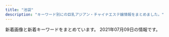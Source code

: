 ```yaml
---
title: "池袋"
description: "キーワード別にの巨乳アジアン・チャイナエステ嬢情報をまとめました。"
---
```


新着画像と新着キーワードをまとめています。
2021年07月09日の情報です。

<DmmAffiliateIns />
<KeywordTable
  shops={
    [
    {
        "url": "http://mangetsudou.tyo.cm/",
        "keywords": {},
        "station": "JR\u6c60\u888b\u99c5\u897f\u53e3",
        "img_links": [],
        "name": "\u6e80\u6708\u5802"
    },
    {
        "keywords": {
            "\u30bb\u30af\u30b7\u30fc": 1
        },
        "img_links": [
            "http://tsukinokoi.com/img/staff/155611310658540500.jpg",
            "http://tsukinokoi.com/img/staff/148586605222864500.jpg",
            "http://tsukinokoi.com/images/pickupGirl2014.png",
            "http://tsukinokoi.com/img/staff/153079932824200700.jpg",
            "http://tsukinokoi.com/img/staff/148586605226742500.jpg",
            "http://tsukinokoi.com/img/staff/154673852166026500.jpg",
            "http://tsukinokoi.com/img/staff/151584629124140300.jpg",
            "http://tsukinokoi.com/img/staff/152008703796356600.jpg",
            "http://tsukinokoi.com/img/staff/160622584020640000.jpg",
            "http://tsukinokoi.com/img/staff/155818741107218300.jpg",
            "http://tsukinokoi.com/img/staff/142919725579809100.png",
            "http://tsukinokoi.com/img/staff/148256052554824000.jpg",
            "http://tsukinokoi.com/images/news3.png",
            "http://tsukinokoi.com/images/QRcode.png",
            "http://tsukinokoi.com/images/bar_gallery.png",
            "http://tsukinokoi.com/images/news1.png",
            "http://tsukinokoi.com/images/bar_top.png",
            "http://tsukinokoi.com/img/staff/148073918839938900.jpg",
            "http://tsukinokoi.com/img/staff/155204782386136400.jpg",
            "http://tsukinokoi.com/img/staff/144652745411466600.jpg",
            "http://tsukinokoi.com/images/bar_staff.png"
        ],
        "station": "JR\u6c60\u888b\u99c5\u897f\u53e3",
        "url": "http://tsukinokoi.com/",
        "name": "\u6708\u306e\u604b"
    },
    {
        "url": "http://www.i-rlx.info/",
        "name": "\u30b7\u30e3\u30fc\u30ed\u30c3\u30c8\u59eb",
        "station": "JR\u6c60\u888b\u99c5\u897f\u53e3(\u5317)",
        "keywords": {
            "95": 1,
            "85": 10,
            "89": 3,
            "82": 2,
            "93": 1,
            "C": 20,
            "88": 1,
            "86": 2,
            "87": 1,
            "D": 4,
            "G": 1,
            "E": 1
        },
        "img_links": [
            "http://www.i-rlx.info/images/index_04.jpg",
            "http://www.i-rlx.info/images/info_16.jpg",
            "http://www.i-rlx.info/images/upload/b0bbe23232bed8aa.jpg",
            "http://www.i-rlx.info/images/rec.jpg",
            "http://www.i-rlx.info/images/index_29.jpg",
            "http://www.i-rlx.info/girl/08.jpg",
            "http://www.i-rlx.info/images/upload/ac8e7ec3ac179feb.jpg",
            "http://www.i-rlx.info/images/info.jpg",
            "http://www.i-rlx.info/images/upload/thumb/7d800b2f3fde617b.jpg",
            "http://www.i-rlx.info/images/index_18.jpg",
            "http://www.i-rlx.info/images/upload/bb8a47bc98c64e87.jpg",
            "http://www.i-rlx.info/images/index_09.jpg",
            "http://www.i-rlx.info/girl/01.jpg",
            "http://www.i-rlx.info/images/index_07.jpg",
            "http://www.i-rlx.info/images/index_11.jpg",
            "http://www.i-rlx.info/images/index_37.jpg",
            "http://www.i-rlx.info/images/index_20.jpg",
            "http://www.i-rlx.info/images/index_39.jpg",
            "http://www.i-rlx.info/i/room/r03.jpg",
            "http://www.i-rlx.info/images/index_08.jpg",
            "http://www.i-rlx.info/images/index_27.jpg",
            "http://www.i-rlx.info/images/upload/9e42414005a99f48.jpg",
            "http://www.i-rlx.info/images/upload/thumb/bb2bfea87a6127cc.jpg",
            "http://www.i-rlx.info/images/upload/8b3827a7b665921d.jpg",
            "http://www.i-rlx.info/i/room/r04.jpg",
            "http://www.i-rlx.info/images/index_06.jpg",
            "http://www.i-rlx.info/images/upload/thumb/95e8548329763630.jpg",
            "http://www.i-rlx.info/i/girl/03.jpg",
            "http://www.i-rlx.info/images/upload/bb2bfea87a6127cc.jpg",
            "http://www.i-rlx.info/images/index_19.jpg",
            "http://www.i-rlx.info/images/upload/eeb5d9caa554018e.jpg",
            "http://www.i-rlx.info/girl/017.jpg",
            "http://www.i-rlx.info/images/upload/888936484d714117.jpg",
            "http://www.i-rlx.info/images/index_33.jpg",
            "http://www.i-rlx.info/images/upload/2e67f8f88df2761d.jpg",
            "http://www.i-rlx.info/images/index_30.jpg",
            "http://www.i-rlx.info/images/upload/19b76df66faf0b12.jpg",
            "http://www.i-rlx.info/images/sub_21.jpg",
            "http://www.i-rlx.info/images/index_13.jpg",
            "http://www.i-rlx.info/images/index_35_01.jpg",
            "http://www.i-rlx.info/images/upload/thumb/c3c01fea3cdcaa08.jpg",
            "http://www.i-rlx.info/images/upload/d9467bde93e01a59.jpg",
            "http://www.i-rlx.info/images/index_21.jpg",
            "http://www.i-rlx.info/images/upload/thumb/de66c0c17276977c.jpg",
            "http://www.i-rlx.info/images/upload/7d800b2f3fde617b.jpg",
            "http://www.i-rlx.info/images/sub_18.jpg",
            "http://www.i-rlx.info/i/girl/05.jpg",
            "http://www.i-rlx.info/images/upload/thumb/ac8e7ec3ac179feb.jpg",
            "http://www.i-rlx.info/images/index_28.jpg",
            "http://www.i-rlx.info/images/index_15.jpg",
            "http://www.i-rlx.info/images/upload/3a57edcf235cfd8e.jpg",
            "http://www.i-rlx.info/images/index_34.jpg",
            "http://www.i-rlx.info/images/index_31.jpg",
            "http://www.i-rlx.info/i/girl/04.jpg",
            "http://www.i-rlx.info/images/index_01.jpg",
            "http://www.i-rlx.info/images/rec_16.jpg",
            "http://www.i-rlx.info/images/upload/bc0752fe4e53b8c6.jpg",
            "http://www.i-rlx.info/images/upload/thumb/3a57edcf235cfd8e.jpg",
            "http://www.i-rlx.info/girl/02.jpg",
            "http://www.i-rlx.info/images/upload/thumb/dc8f1b616e622b2a.jpg",
            "http://www.i-rlx.info/images/index_22.jpg",
            "http://www.i-rlx.info/girl/018.jpg",
            "http://www.i-rlx.info/images/upload/22c78aefa047b678.jpg",
            "http://www.i-rlx.info/i/girl/01.jpg",
            "http://www.i-rlx.info/girl/04.jpg",
            "http://www.i-rlx.info/images/index_14.jpg",
            "http://www.i-rlx.info/images/upload/thumb/b0bbe23232bed8aa.jpg",
            "http://www.i-rlx.info/images/upload/thumb/19b76df66faf0b12.jpg",
            "http://www.i-rlx.info/images/upload/thumb/5f15caf7f272770f.jpg",
            "http://www.i-rlx.info/images/upload/thumb/bb8a47bc98c64e87.jpg",
            "http://www.i-rlx.info/i/girl/02.jpg",
            "http://www.i-rlx.info/images/staff_16.jpg",
            "http://www.i-rlx.info/images/index_36.jpg",
            "http://www.i-rlx.info/images/upload/95e8548329763630.jpg",
            "http://www.i-rlx.info/images/upload/thumb/22c78aefa047b678.jpg",
            "http://www.i-rlx.info/images/upload/thumb/d9467bde93e01a59.jpg",
            "http://www.i-rlx.info/images/03.jpg",
            "http://www.i-rlx.info/images/upload/5f15caf7f272770f.jpg",
            "http://www.i-rlx.info/images/index_02.jpg",
            "http://www.i-rlx.info/girl/06.jpg",
            "http://www.i-rlx.info/images/upload/thumb/4d0e657eefdddf42.jpg",
            "http://www.i-rlx.info/images/index_17.jpg",
            "http://www.i-rlx.info/images/upload/c3c01fea3cdcaa08.jpg",
            "http://www.i-rlx.info/images/upload/thumb/2e67f8f88df2761d.jpg",
            "http://www.i-rlx.info/images/index_24.jpg",
            "http://www.i-rlx.info/i/room/r01.jpg",
            "http://www.i-rlx.info/images/upload/dc8f1b616e622b2a.jpg",
            "http://www.i-rlx.info/images/index_12.jpg",
            "http://www.i-rlx.info/images/index_26.jpg",
            "http://www.i-rlx.info/images/upload/de66c0c17276977c.jpg",
            "http://www.i-rlx.info/images/upload/thumb/9e42414005a99f48.jpg",
            "http://www.i-rlx.info/images/upload/thumb/8b3827a7b665921d.jpg",
            "http://www.i-rlx.info/images/upload/4d0e657eefdddf42.jpg",
            "http://www.i-rlx.info/girl/05.jpg",
            "http://www.i-rlx.info/images/upload/thumb/bc0752fe4e53b8c6.jpg",
            "http://www.i-rlx.info/i/room/r02.jpg",
            "http://www.i-rlx.info/images/index_23.jpg",
            "http://www.i-rlx.info/images/index_10.jpg",
            "http://www.i-rlx.info/images/index_03.jpg",
            "http://www.i-rlx.info/images/upload/thumb/888936484d714117.jpg",
            "http://www.i-rlx.info/images/upload/thumb/eeb5d9caa554018e.jpg"
        ]
    },
    {
        "img_links": [
            "http://es-manzokudou.com/uploads/e0558d7d118d3983ed620237423a6a17.jpg",
            "http://es-manzokudou.com/images/index_29.jpg",
            "http://es-manzokudou.com/images/index_27.jpg",
            "http://es-manzokudou.com/images/index_03.jpg",
            "http://es-manzokudou.com/images/index_04.jpg",
            "http://es-manzokudou.com/uploads/4a9bc6863322924a09070162269c7415.jpg",
            "http://es-manzokudou.com/uploads/7284e4ffc051cbb8c074a8c30390ce68.jpg",
            "http://es-manzokudou.com/images/index_16.jpg",
            "http://es-manzokudou.com/uploads/62c2e989f1be95fc8e01be85b464d514.jpg",
            "http://es-manzokudou.com/uploads/0d826c16062de1388c242e2f77eb7cd6.jpg",
            "http://es-manzokudou.com/uploads/ce9c20b274548d8d7fc88ffba3feb6b8.jpg",
            "http://es-manzokudou.com/uploads/275d5f397baa63db8424c86d5d6237cf.jpg",
            "http://es-manzokudou.com/uploads/c92c85411d427aeda4e82379f413bfc5.jpg",
            "http://es-manzokudou.com/images/index_21.jpg",
            "http://es-manzokudou.com/images/service_09.jpg",
            "http://es-manzokudou.com/images/index_09.jpg",
            "http://es-manzokudou.com/uploads/dedff2c11ab7aaa841a9cf2747a8406c.jpg",
            "http://es-manzokudou.com/uploads/8a1fb58d0b110680c2356994ca8efb25.jpg",
            "http://es-manzokudou.com/uploads/c7f77c3ead6ef13dab668a39ed78609c.jpg",
            "http://es-manzokudou.com/images/index_30.jpg",
            "http://es-manzokudou.com/images/info_05.png",
            "http://es-manzokudou.com/images/interior_10.jpg",
            "http://es-manzokudou.com/uploads/6d01aeb80d9d599f91829439c8d1cce9.jpg",
            "http://es-manzokudou.com/uploads/88aa8f906b0332cb40ad4429c8e7b758.jpg",
            "http://es-manzokudou.com/uploads/4638ddb6f986a671b148647ba616100a.jpg",
            "http://es-manzokudou.com/uploads/0796672f7c59948334658998a3c55cdb.jpg",
            "http://es-manzokudou.com/uploads/356177edff3d3b7efc4a77022debc8aa.jpg",
            "http://es-manzokudou.com/uploads/8ec0af3b4889c07ab76ccbed51b2b813.jpg",
            "http://es-manzokudou.com/images/index_01.jpg",
            "http://es-manzokudou.com/uploads/1e5aff376576a255098bc7597386a028.jpg",
            "http://es-manzokudou.com/uploads/d71f74498ca17396d022ba9a4df966f3.jpg",
            "http://es-manzokudou.com/images/index_11.jpg",
            "http://es-manzokudou.com/uploads/200f500725d3f15233d981ad9b5e6b9a.jpg",
            "http://es-manzokudou.com/uploads/7b043aa15c9a9920550a2b92ec6be546.jpg",
            "http://es-manzokudou.com/images/index_24.jpg",
            "http://es-manzokudou.com/images/service_10.jpg",
            "http://es-manzokudou.com/uploads/209ba11412c2c128b5dfbdb8cfef6faa.jpg",
            "http://es-manzokudou.com/uploads/848e0db3804d1d3c823537204d67f5aa.jpg",
            "http://es-manzokudou.com/uploads/801bf12e5eb5d7775a0d06c4314059a8.jpg",
            "http://es-manzokudou.com/images/info_04.png",
            "http://es-manzokudou.com/images/index_31.jpg",
            "http://es-manzokudou.com/images/info_02.png",
            "http://es-manzokudou.com/uploads/40fc21d31595f51aaf89793b1f68617b.jpg",
            "http://es-manzokudou.com/uploads/59a8a61377564fb64b48427e84e4243f.jpg",
            "http://es-manzokudou.com/images/index_13.jpg",
            "http://es-manzokudou.com/uploads/0b1795e88117182a477ab05f88143541.jpg",
            "http://www.cmfm2.jp/images/over_thumb_l.png",
            "http://es-manzokudou.com/uploads/9f77b9b12f9cf11fcb013974ba368064.jpg",
            "http://es-manzokudou.com/uploads/6eeb47bf176bb33d310cc4b85e6877cd.jpg",
            "http://es-manzokudou.com/images/index_22.jpg",
            "http://es-manzokudou.com/uploads/13ab049cc45dea80b43d33b6b7108f00.jpg",
            "http://es-manzokudou.com/images/index_19.jpg",
            "http://es-manzokudou.com/images/index_08.jpg",
            "http://es-manzokudou.com/images/girls_11.jpg",
            "http://es-manzokudou.com/images/index_15.jpg",
            "http://es-manzokudou.com/uploads/36735dc9d436a790f344c57635a3a44f.jpg",
            "http://es-manzokudou.com/uploads/b7f36d45469210b381ecb79a0e05a347.jpg",
            "http://es-manzokudou.com/uploads/f66d763bd48ac5f51969e4311ac7af5c.jpg",
            "http://es-manzokudou.com/images/index_23.jpg",
            "http://es-manzokudou.com/images/index_17.jpg",
            "http://es-manzokudou.com/images/index_14.jpg",
            "http://es-manzokudou.com/images/interior_09.jpg",
            "http://es-manzokudou.com/uploads/d0fdd8f6b16eaf7d5013c7d285fed2e3.jpg",
            "http://es-manzokudou.com/uploads/b3126b220ec550d17cf3d4ceaa0d5f91.jpg",
            "http://es-manzokudou.com/images/index_28.jpg",
            "http://es-manzokudou.com/uploads/d89fe15ae91cbe6757df76651ba2bafb.jpg",
            "http://es-manzokudou.com/uploads/efbc511fca65f9baeae51ee52426cc0e.jpg",
            "http://es-manzokudou.com/images/index_06.jpg",
            "http://es-manzokudou.com/images/link_09.jpg",
            "http://es-manzokudou.com/images/girls_09.jpg",
            "http://es-manzokudou.com/uploads/33e3f16ac4ad0cce4991bcbf73f4ed57.jpg",
            "http://es-manzokudou.com/uploads/e29aa67ee54566513e4e34114bfdc7b9.jpg",
            "http://es-manzokudou.com/images/index_05.jpg",
            "http://es-manzokudou.com/images/index_07.jpg",
            "http://es-manzokudou.com/images/info_07.png",
            "http://es-manzokudou.com/images/info_09.png",
            "http://es-manzokudou.com/images/info_01.png",
            "http://es-manzokudou.com/uploads/de54f16df04e0df8ae07ab990b8c9fd2.jpg",
            "http://es-manzokudou.com/uploads/da9811a4171f2ec42d7c9a8567e79d8c.jpg",
            "http://es-manzokudou.com/images/index_02.jpg"
        ],
        "keywords": {
            "D": 7,
            "84": 1,
            "87": 8,
            "86": 7,
            "88": 2,
            "C": 10
        },
        "station": "JR\u6c60\u888b\u99c5\u6771\u53e3",
        "url": "http://es-manzokudou.com/",
        "name": "\u6e80\u8db3\u5802"
    },
    {
        "url": "http://primore.jpest.net/",
        "img_links": [
            "http://primore.jpest.net/uploads//sites/9/2020/06/top1-3.png",
            "http://primore.jpest.net/uploads//sites/9/2020/06/r3.jpg",
            "http://primore.jpest.net/uploads//sites/9/2020/06/r2.jpg",
            "http://primore.jpest.net/uploads//sites/9/2020/06/aroma1.jpg",
            "http://primore.jpest.net/uploads//sites/9/2021/04/3.jpg",
            "http://primore.jpest.net/uploads//sites/9/2021/04/1.jpg",
            "http://primore.jpest.net/uploads//sites/9/2020/06/r1.jpg",
            "http://primore.jpest.net/uploads//sites/9/2020/06/01.jpg",
            "http://primore.jpest.net/uploads//sites/9/2020/06/s3.jpg",
            "http://primore.jpest.net/uploads//sites/9/2020/06/s2.jpg",
            "http://primore.jpest.net/uploads//sites/9/2020/06/r4.jpg",
            "http://primore.jpest.net/uploads//sites/9/2020/06/r5.jpg",
            "http://primore.jpest.net/uploads//sites/9/2021/04/2.jpg",
            "http://primore.jpest.net/uploads//sites/9/2020/06/s1.jpg",
            "http://primore.jpest.net/uploads//sites/9/2020/06/s4.jpg",
            "http://primore.jpest.net/uploads//sites/9/2020/06/top-2.png",
            "http://primore.jpest.net/uploads//sites/9/2020/06/02.jpg",
            "http://primore.jpest.net/uploads//sites/9/2020/06/aroma2.jpg",
            "http://primore.jpest.net/uploads//sites/9/2020/06/4.jpg"
        ],
        "keywords": {},
        "name": "Primore \uff5e\u30d7\u30ea\u30e2\u30a2\uff5e",
        "station": "JR\u6c60\u888b\u99c5\u6771\u53e3"
    },
    {
        "keywords": {
            "84": 4,
            "C": 25,
            "88": 3,
            "86": 2,
            "D": 2,
            "F": 1,
            "E": 1,
            "87": 2,
            "83": 4,
            "85": 2
        },
        "img_links": [
            "http://awakoku.net/girls/nagisa2.jpg",
            "http://awakoku.net/girls/yumi.jpg",
            "http://awakoku.net/girls/saki1.jpg",
            "http://awakoku.net/girls/yuri2.jpg",
            "http://awakoku.net/girls/hana1.jpg",
            "http://awakoku.net/image/pickup.jpg",
            "http://awakoku.net/girls/ami1.jpg",
            "http://awakoku.net/girls/nagisa1.jpg",
            "http://awakoku.net/girls/miyuki1.jpg",
            "http://awakoku.net/image/ranking.jpg",
            "http://awakoku.net/topics/img/9-1.jpg",
            "http://awakoku.net/image/header.jpg",
            "http://awakoku.net/girls/runa1.jpg",
            "http://awakoku.net/girls/mina2.jpg",
            "http://awakoku.net/girls/yuna1.jpg",
            "http://awakoku.net/girls/kana2.jpg",
            "http://awakoku.net/girls/yuri1.jpg",
            "http://awakoku.net/girls/nana22.jpg",
            "http://awakoku.net/girls/miyuki2.jpg",
            "http://awakoku.net/girls/misaki2.jpg",
            "http://awakoku.net/girls/hana2.jpg",
            "http://awakoku.net/girls/mina1.jpg",
            "http://awakoku.net/girls/nana11.jpg",
            "http://awakoku.net/topics/img/7-1.jpg",
            "http://awakoku.net/topics/img/8-1.jpg",
            "http://awakoku.net/girls/misaki1.jpg",
            "http://awakoku.net/girls/aya1.jpg",
            "http://awakoku.net/girls/noimage.jpg",
            "http://awakoku.net/girls/kana1.jpg",
            "http://awakoku.net/girls/yuna2.jpg",
            "http://awakoku.net/girls/minami1.jpg"
        ],
        "url": "http://awakoku.net/",
        "name": "\u30a2\u30ef\u56fd\u515a",
        "station": "JR\u6c60\u888b\u99c5\u897f\u53e3"
    },
    {
        "url": "http://c-sun2.com/",
        "station": "JR\u6c60\u888b\u99c5\u897f\u53e3",
        "img_links": [
            "http://c-sun2.com/image/cast/cast_492_1_l.jpg",
            "http://c-sun2.com/image/cast/cast_393_2_l.jpg",
            "http://c-sun2.com/image/cast/cast_524_2_l.jpg",
            "http://c-sun2.com/image/cast/cast_362_2_l.jpg",
            "http://c-sun2.com/image/cast/cast_471_2_l.jpg",
            "http://c-sun2.com/image/cast/cast_390_1_l.jpg",
            "http://c-sun2.com/image/cast/cast_484_1_l.jpg",
            "http://c-sun2.com/image/cast/cast_471_1_l.jpg",
            "http://c-sun2.com/image/cast/cast_466_2_l.jpg",
            "http://c-sun2.com/image/cast/cast_357_1_l.jpg",
            "http://c-sun2.com/img/topbar_news.png",
            "http://c-sun2.com/image/cast/cast_485_1_l.jpg",
            "http://c-sun2.com/image/cast/cast_496_1_l.jpg",
            "http://c-sun2.com/img/header.jpg",
            "http://c-sun2.com/image/cast/cast_533_1_l.jpg",
            "http://c-sun2.com/image/cast/cast_326_1_l.jpg",
            "http://c-sun2.com/image/cast/cast_473_1_l.jpg",
            "http://c-sun2.com/img/event/camp3.jpg",
            "http://c-sun2.com/image/cast/cast_362_1_l.jpg",
            "http://c-sun2.com/img/topbar_camp.png",
            "http://c-sun2.com/image/cast/cast_326_2_l.jpg",
            "http://c-sun2.com/image/cast/cast_357_2_l.jpg",
            "http://c-sun2.com/image/cast/cast_492_2_l.jpg",
            "http://c-sun2.com/image/cast/cast_534_2_l.jpg",
            "http://c-sun2.com/img/topbar_osusume.png",
            "http://c-sun2.com/img/bar_therapist.png",
            "http://c-sun2.com/image/cast/cast_390_2_l.jpg",
            "http://c-sun2.com/image/cast/cast_534_1_l.jpg",
            "http://c-sun2.com/image/cast/cast_360_2_l.jpg",
            "http://c-sun2.com/image/cast/cast_466_1_l.jpg",
            "http://c-sun2.com/img/bar_profile.png",
            "http://c-sun2.com/image/cast/cast_453_2_l.jpg",
            "http://c-sun2.com/image/cast/cast_485_2_l.jpg",
            "http://c-sun2.com/image/cast/cast_524_1_l.jpg",
            "http://c-sun2.com/image/cast/cast_453_1_l.jpg",
            "http://c-sun2.com/image/cast/cast_473_2_l.jpg",
            "http://c-sun2.com/image/shame/192_1_l.jpg",
            "http://c-sun2.com/img/bar_grallery.png",
            "http://c-sun2.com/image/cast/cast_580_1_l.jpg",
            "http://c-sun2.com/image/cast/cast_496_2_l.jpg",
            "http://c-sun2.com/image/cast/cast_484_2_l.jpg",
            "http://c-sun2.com/image/cast/cast_360_1_l.jpg",
            "http://c-sun2.com/image/cast/cast_533_2_l.jpg",
            "http://c-sun2.com/image/cast/cast_393_1_l.jpg",
            "http://c-sun2.com/img/icon/new.png"
        ],
        "keywords": {
            "85": 4,
            "84": 8,
            "83": 10,
            "81": 4,
            "82": 10
        },
        "name": "\u30b9\u30a4\u30fc\u30c8\u30de\u30c3\u30c8"
    },
    {
        "img_links": [
            "http://esthe-treat.com/img/info.jpg",
            "http://esthe-treat.com/img/t-r.jpg",
            "http://esthe-treat.com/img/t-t.jpg",
            "http://esthe-treat.com/staff/natumi/01.jpg",
            "http://esthe-treat.com/img/pc.jpg",
            "http://esthe-treat.com/img/tel.jpg",
            "http://esthe-treat.com/img/sysetc.png",
            "http://esthe-treat.com/img/tit.jpg",
            "http://esthe-treat.com/staff/miki/01.jpg",
            "http://esthe-treat.com/img/add.jpg",
            "http://esthe-treat.com/staff/rena/01.jpg",
            "http://esthe-treat.com/img/sys2.png",
            "http://esthe-treat.com/img/botton.jpg",
            "http://esthe-treat.com/img/cam.jpg",
            "http://esthe-treat.com/img/adrs.jpg",
            "http://esthe-treat.com/img/sys1.png",
            "http://esthe-treat.com/img/pic.jpg",
            "http://esthe-treat.com/img/t-o.jpg",
            "http://esthe-treat.com/img/t-s.jpg",
            "http://esthe-treat.com/staff/yuyu/01.jpg",
            "http://esthe-treat.com/img/t-a.jpg",
            "http://esthe-treat.com/staff/ami/01.jpg"
        ],
        "url": "http://esthe-treat.com/",
        "keywords": {},
        "name": "\u53f0\u6e7e\u5e78\u904b\u30ea\u30e9\u30af\u30bc\u30fc\u30b7\u30e7\u30f3",
        "station": "JR\u6c60\u888b\u99c5\u897f\u53e3"
    },
    {
        "url": "http://es-hana.work/",
        "keywords": {},
        "img_links": [
            "http://es-hana.work/images/sys1.jpg",
            "http://es-hana.work/img/haruka1.jpg",
            "http://es-hana.work/images/10.jpg",
            "http://es-hana.work/staff/yuna.jpg",
            "http://es-hana.work/images/3.jpg",
            "http://es-hana.work/staff/nana.jpg",
            "http://es-hana.work/img/miki1.jpg",
            "http://es-hana.work/img/yui1.jpg",
            "http://es-hana.work/images/int.jpg",
            "http://es-hana.work/images/1.jpg",
            "http://es-hana.work/staff/yui.jpg",
            "http://es-hana.work/images/tg.jpg",
            "http://es-hana.work/images/5.jpg",
            "http://es-hana.work/images/7.jpg",
            "http://es-hana.work/images/2.jpg",
            "http://es-hana.work/img/nana1.jpg",
            "http://es-hana.work/img/rina1.jpg",
            "http://es-hana.work/img/ai1.jpg",
            "http://es-hana.work/img/risa1.jpg",
            "http://es-hana.work/images/ac1.jpg",
            "http://es-hana.work/images/interior_t.jpg",
            "http://es-hana.work/images/6.jpg",
            "http://es-hana.work/staff/miki.jpg",
            "http://es-hana.work/staff/haruka.jpg",
            "http://es-hana.work/images/news.jpg",
            "http://es-hana.work/staff/ai.jpg",
            "http://es-hana.work/images/head.jpg",
            "http://es-hana.work/images/sys2.jpg",
            "http://es-hana.work/images/staff_t.jpg",
            "http://es-hana.work/staff/aya.jpg",
            "http://es-hana.work/img/aya1.jpg",
            "http://es-hana.work/staff/risa.jpg",
            "http://es-hana.work/images/ac2.jpg",
            "http://es-hana.work/images/8.jpg",
            "http://es-hana.work/staff/rina.jpg",
            "http://es-hana.work/images/line.jpg"
        ],
        "station": "JR\u6c60\u888b\u99c5\u897f\u53e3(\u5317)",
        "name": "\u82b1\u6c34\u6728"
    },
    {
        "keywords": {
            "C": 45,
            "85": 13,
            "88": 4,
            "86": 4,
            "83": 1,
            "D": 15,
            "89": 1,
            "87": 4
        },
        "img_links": [
            "https://www.aroma-angels.net/images/up_5_6_0.jpg",
            "https://www.aroma-angels.net/images/mt_10_1_506.jpg",
            "https://www.aroma-angels.net/images/ml_11_1_241.jpg",
            "https://www.aroma-angels.net/images/mt_10_1_508.jpg",
            "https://www.aroma-angels.net/images/link/link_31.jpg",
            "https://www.aroma-angels.net/images/mc_1_1_505.jpg",
            "https://www.aroma-angels.net/images/mc_1_2_1092.jpg",
            "https://www.aroma-angels.net/images/ml_11_1_1338.jpg",
            "https://www.aroma-angels.net/images/ml_11_1_239.jpg",
            "https://www.aroma-angels.net/images/ml_11_1_144.jpg",
            "https://www.aroma-angels.net/images/ml_11_1_506.jpg",
            "https://www.aroma-angels.net/images/up_5_7_0.jpg",
            "https://estama.jp/assets_new/default/pc/img/page/link/estama_200_40.png",
            "https://www.aroma-angels.net/images/ml_11_1_105.jpg",
            "https://www.aroma-angels.net/images/link/link_19.jpg",
            "https://www.aroma-angels.net/images/mt_10_1_105.jpg",
            "https://www.aroma-angels.net/images/mc_1_1_506.jpg",
            "https://www.aroma-angels.net/images/up_5_12_0.jpg",
            "https://www.aroma-angels.net/images/up_5_19_0.jpg",
            "https://www.aroma-angels.net/images/up_5_9_0.jpg",
            "https://www.aroma-angels.net/images/mc_1_1_446.jpg",
            "https://www.aroma-angels.net/images/mc_1_2_105.jpg",
            "https://www.aroma-angels.net/images/ml_11_1_508.jpg",
            "https://www.aroma-angels.net/images/mc_1_1_508.jpg",
            "https://www.aroma-angels.net/images/ml_11_1_882.jpg",
            "https://www.aroma-angels.net/images/up_5_26_0.jpg",
            "https://menlog.net/link/menlog20040.jpg",
            "https://www.aroma-angels.net/images/mc_1_1_144.jpg",
            "https://www.aroma-angels.net/images/ml_11_1_960.jpg",
            "https://www.aroma-angels.net/images/ml_11_1_268.jpg",
            "https://www.aroma-angels.net/images/up_5_27_0.jpg",
            "https://www.aroma-angels.net/images/mt_10_1_1092.jpg",
            "https://www.aroma-angels.net/images/mt_10_1_505.jpg",
            "https://www.aroma-angels.net/images/up_5_8_0.jpg",
            "https://www.aroma-angels.net/images/ml_11_1_2202.jpg",
            "https://www.aroma-angels.net/images/mc_1_1_1411.jpg",
            "https://www.aroma-angels.net/images/ml_11_1_507.jpg",
            "https://www.aroma-angels.net/images/ml_11_1_314.jpg",
            "https://www.aroma-angels.net/images/link/link_37.png",
            "https://www.aroma-angels.net/images/mc_1_1_105.jpg",
            "https://www.aroma-angels.net/images/up_5_11_0.jpeg",
            "https://www.aroma-angels.net/images/ml_11_1_1285.jpg",
            "https://www.aroma-angels.net/images/link/link_27.jpg",
            "https://www.aroma-angels.net/images/up_5_15_0.jpg",
            "https://www.aroma-angels.net/asset/img/top2.jpg",
            "https://www.aroma-angels.net/images/mt_10_1_446.jpg",
            "https://www.aroma-angels.net/images/up_5_17_0.jpg",
            "https://www.aroma-angels.net/images/up_5_5_0.jpg",
            "https://www.aroma-angels.net/asset/img/top.jpg",
            "https://www.aroma-angels.net/images/ml_11_1_1698.jpeg",
            "https://www.aroma-angels.net/images/link/link_34.jpg",
            "https://www.aroma-angels.net/images/up_5_22_0.jpg",
            "https://www.aroma-angels.net/images/ml_11_1_208.jpg",
            "https://www.aroma-angels.net/asset/img/spacer_gallery.png",
            "https://www.aroma-angels.net/images/mc_1_2_445.jpg",
            "https://www.aroma-angels.net/asset/img/spacer900x360.png",
            "https://www.aroma-angels.net/images/ml_11_1_1411.jpg",
            "https://www.aroma-angels.net/images/ml_11_1_425.jpg",
            "https://www.aroma-angels.net/images/up_5_10_0.jpg",
            "https://www.aroma-angels.net/images/ml_11_1_1272.jpg",
            "https://www.aroma-angels.net/images/mc_1_1_882.jpg",
            "https://www.aroma-angels.net/images/link/link_15.jpg",
            "https://www.aroma-angels.net/images/ml_11_1_505.jpg",
            "https://www.aroma-angels.net/images/up_5_13_0.jpg",
            "https://www.aroma-angels.net/images/ml_11_1_445.jpg",
            "https://www.aroma-angels.net/images/up_5_14_0.jpg",
            "https://www.aroma-angels.net/images/mc_1_1_1338.jpg",
            "https://www.aroma-angels.net/images/up_5_23_0.jpg",
            "https://www.aroma-angels.net/images/ml_11_1_1064.jpg",
            "https://www.aroma-angels.net/images/ml_11_1_446.jpg",
            "https://www.aroma-angels.net/images/mc_1_1_1092.jpg",
            "https://www.aroma-angels.net/images/mt_10_1_144.jpg",
            "https://www.aroma-angels.net/images/ml_11_1_240.jpg",
            "https://www.aroma-angels.net/images/ml_11_1_1092.jpg",
            "https://www.aroma-angels.net/images/up_5_18_0.jpg",
            "https://www.aroma-angels.net/images/up_5_25_0.jpg",
            "https://www.aroma-angels.net/images/mc_1_1_240.jpg",
            "https://www.aroma-angels.net/images/mc_1_1_445.jpg",
            "https://www.aroma-angels.net/asset/img/spacer300x450.png",
            "https://www.aroma-angels.net/images/mc_1_2_144.jpg"
        ],
        "station": "JR\u6c60\u888b\u99c5\u897f\u53e3",
        "name": "AromaAngels\uff5e\u6c60\u888b\u30a2\u30ed\u30de\u30a8\u30f3\u30b8\u30a7\u30eb\u30ba\uff5e",
        "url": "https://www.aroma-angels.net/"
    },
    {
        "name": "MONA\u30fbLIZA \u30e2\u30ca\u30fb\u30ea\u30b6",
        "url": "http://monaliza.xyz/",
        "img_links": [
            "http://monaliza.xyz/images/g6.jpg",
            "http://monaliza.xyz/images/mobile.jpg",
            "http://monaliza.xyz/images/index_c1.jpg",
            "http://monaliza.xyz/images/g4.jpg",
            "http://monaliza.xyz/images/r01.jpg",
            "http://monaliza.xyz/images/r04.jpg",
            "http://monaliza.xyz/images/index_c3.jpg",
            "http://monaliza.xyz/images/top.jpg",
            "http://monaliza.xyz/images/gallery_image01b.jpg",
            "http://monaliza.xyz/images/r02.jpg",
            "http://monaliza.xyz/images/index_c2.jpg",
            "http://monaliza.xyz/images/aoyi.jpg",
            "http://monaliza.xyz/images/r03.jpg",
            "http://monaliza.xyz/images/yuki.jpg",
            "http://monaliza.xyz/images/g7.jpg"
        ],
        "keywords": {
            "C": 8
        },
        "station": "JR\u6c60\u888b\u99c5\u897f\u53e3"
    },
    {
        "station": "JR\u6c60\u888b\u99c5\u897f\u53e3",
        "url": "http://koi.este.work/",
        "name": "\u604b",
        "img_links": [
            "http://koi.este.work/2/uploadimg/1577672563.jpg",
            "http://koi.este.work/top.jpg",
            "http://koi.este.work/mens-esthe.png",
            "http://koi.este.work/b_news.png",
            "http://koi.este.work/tennai2.jpg",
            "http://koi.este.work/t1.jpg",
            "http://koi.este.work/tennai4.jpg",
            "http://koi.este.work/up_5_3_0.jpg",
            "http://koi.este.work/b_girl.png",
            "http://koi.este.work/tennai3.jpg",
            "http://koi.este.work/2/uploadimg/1601879728.jpg",
            "http://koi.este.work/2/uploadimg/1565558725.jpg",
            "http://koi.este.work/t3.jpg",
            "http://koi.este.work/tennai.png",
            "http://koi.este.work/2/uploadimg/1579481243.jpg",
            "http://momipara.jp/img/link/momi88.jpg"
        ],
        "keywords": {
            "85": 6,
            "D": 18,
            "86": 6,
            "C": 12,
            "83": 18
        }
    },
    {
        "station": "JR\u6c60\u888b\u99c5\u897f\u53e3(\u5317)",
        "keywords": {
            "89": 62,
            "F": 37,
            "88": 61,
            "90": 14,
            "E": 69,
            "D": 57,
            "C": 33,
            "87": 27
        },
        "url": "https://www.relax-es.net/",
        "img_links": [
            "https://www.relax-es.net/img/uploadfile/imgpc01601602890.jpg",
            "https://www.relax-es.net/w160-p400/img/uploadfile/imgpc01608535915.jpg",
            "https://www.relax-es.net/w160-p400/img/uploadfile/imgpc01601602269.jpg",
            "https://www.relax-es.net/img/uploadfile/imgpc01601602676.jpg",
            "https://www.relax-es.net/img/uploadfile/imgpc01601602269.jpg",
            "https://www.relax-es.net/w160-p400/img/uploadfile/imgpc01601602443.jpg",
            "https://www.relax-es.net/img/num1.png",
            "https://www.relax-es.net/img/num4.png",
            "https://www.relax-es.net/w200-p300/img/uploadfile/imgpc01601602970.jpg",
            "https://www.relax-es.net/img/uploadfile/imgpc01601942142.jpg",
            "https://www.relax-es.net/img/bana01.jpg",
            "https://www.relax-es.net/w200-p300/img/uploadfile/imgpc01608535783.jpg",
            "https://www.relax-es.net/reborn/img/difmain.png",
            "https://www.relax-es.net/img/bana02.jpg",
            "https://www.relax-es.net/img/s/area02.png",
            "https://www.relax-es.net/reborn/img/project-6.jpg",
            "https://www.relax-es.net/w160-p400/img/uploadfile/imgpc01601942123.jpg",
            "https://www.relax-es.net/w160-p400/img/uploadfile/imgpc01601602188.jpg",
            "https://www.relax-es.net/img/icon/new.png",
            "https://www.relax-es.net/img/bana10.jpg",
            "https://www.relax-es.net/img/bana07.jpg",
            "https://www.relax-es.net/img/num3.png",
            "https://www.relax-es.net/img/uploadfile/imgpc01601602326.jpg",
            "https://www.relax-es.net/img/uploadfile/imgpc01601601781.jpg",
            "https://www.relax-es.net/w90-p90/img/uploadfile/imgpc01608535826.jpg",
            "https://www.relax-es.net/reborn/img/project-1.jpg",
            "https://www.relax-es.net/img/num5.png",
            "https://www.relax-es.net/w160-p400/img/uploadfile/imgpc01601602890.jpg",
            "https://www.relax-es.net/img/uploadfile/imgpc01608535716.jpg",
            "https://www.relax-es.net/w160-p400/img/uploadfile/imgpc01601602970.jpg",
            "https://www.relax-es.net/reborn/img/project-2.jpg",
            "https://www.relax-es.net/img/bana04.jpg",
            "https://www.relax-es.net/w160-p400/img/uploadfile/imgpc01608535716.jpg",
            "https://www.relax-es.net/w200-p300/img/uploadfile/imgpc01601602761.jpg",
            "https://www.relax-es.net/img/bana05.jpg",
            "https://www.relax-es.net/w160-p400/img/uploadfile/imgpc01608535826.jpg",
            "https://www.relax-es.net/w160-p400/img/uploadfile/imgpc01601601781.jpg",
            "https://www.relax-es.net/img/s/area06.png",
            "https://www.relax-es.net/w160-p400/img/uploadfile/imgpc01601602403.jpg",
            "https://www.relax-es.net/w90-p90/img/uploadfile/imgpc01601602890.jpg",
            "https://www.relax-es.net/w90-p90/img/uploadfile/imgpc01608535783.jpg",
            "https://www.relax-es.net/img/s/area05.png",
            "https://www.relax-es.net/img/shop.jpg",
            "https://www.relax-es.net/img/uploadfile/imgpc01601942165.jpg",
            "https://www.relax-es.net/w90-p90/img/uploadfile/imgpc01608535716.jpg",
            "https://www.relax-es.net/img/uploadfile/imgpc01601942092.jpg",
            "https://www.relax-es.net/w160-p400/img/uploadfile/imgpc01601602761.jpg",
            "https://www.relax-es.net/w160-p400/img/uploadfile/imgpc01601942142.jpg",
            "https://www.relax-es.net/reborn/img/project-4.jpg",
            "https://www.relax-es.net/img/num2.png",
            "https://www.relax-es.net/w160-p400/img/uploadfile/imgpc01601602326.jpg",
            "https://www.relax-es.net/w160-p400/img/uploadfile/imgpc01601603008.jpg",
            "https://www.relax-es.net/w90-p90/img/uploadfile/imgpc01601603008.jpg",
            "https://www.relax-es.net/reborn/img/difsub.png",
            "https://www.relax-es.net/img/uploadfile/imgpc01608535915.jpg",
            "https://www.relax-es.net/img/kantan.jpg",
            "https://www.relax-es.net/reborn/img/backBtn.png",
            "https://www.relax-es.net/reborn/img/project-3.jpg",
            "https://www.relax-es.net/w300-p200/img/uploadfile/imgpc01601601975.jpg",
            "https://www.relax-es.net/w160-p400/img/uploadfile/imgpc01601602676.jpg",
            "https://www.relax-es.net/img/area.jpg",
            "https://www.relax-es.net/img/bana03.jpg",
            "https://www.relax-es.net/w160-p400/img/uploadfile/imgpc01601602016.jpg",
            "https://www.relax-es.net/w200-p300/img/uploadfile/imgpc01601602326.jpg",
            "https://www.relax-es.net/w160-p400/img/uploadfile/imgpc01601601975.jpg",
            "https://www.relax-es.net/img/uploadfile/img_1601600707.jpg",
            "https://www.relax-es.net/img/uploadfile/imgpc01601602970.jpg",
            "https://www.relax-es.net/img/uploadfile/imgpc01601602403.jpg",
            "https://www.relax-es.net/reborn/img/beaf.png",
            "https://www.relax-es.net/w160-p400/img/uploadfile/imgpc01601942092.jpg",
            "https://www.relax-es.net/img/s/area01.png",
            "https://www.relax-es.net/img/uploadfile/imgpc01601942105.jpg",
            "https://www.relax-es.net/reborn/img/concpet.png",
            "https://www.relax-es.net/w160-p400/img/uploadfile/imgpc01601942105.jpg",
            "https://www.relax-es.net/img/uploadfile/img_1601600792.jpg",
            "https://www.relax-es.net/w200-p300/img/uploadfile/imgpc01601602890.jpg",
            "https://www.relax-es.net/img/uploadfile/imgpc01601942123.jpg",
            "https://www.relax-es.net/reborn/img/project-5.jpg",
            "https://www.relax-es.net/img/syscard.png",
            "https://www.relax-es.net/img/uploadfile/1601603998.png",
            "https://www.relax-es.net/w90-p90/img/uploadfile/imgpc01601602970.jpg",
            "https://www.relax-es.net/img/uploadfile/imgpc01601602016.jpg",
            "https://www.relax-es.net/w230-p230/img/uploadfile/img_1601600792.jpg",
            "https://www.relax-es.net/img/s/area04.png",
            "https://www.relax-es.net/img/uploadfile/imgpc01608535826.jpg",
            "https://www.relax-es.net/img/companioncoment.png",
            "https://www.relax-es.net/w160-p400/img/uploadfile/imgpc01601942165.jpg",
            "https://www.relax-es.net/img/uploadfile/imgpc01601602761.jpg",
            "https://www.relax-es.net/img/uploadfile/imgpc01601603008.jpg",
            "https://www.relax-es.net/img/uploadfile/imgpc01601601975.jpg",
            "https://www.relax-es.net/w200-p300/img/uploadfile/imgpc01601602676.jpg",
            "https://www.relax-es.net/w160-p400/img/uploadfile/imgpc01608535783.jpg",
            "https://www.relax-es.net/img/uploadfile/imgpc01608535783.jpg",
            "https://www.relax-es.net/img/uploadfile/imgpc01601602443.jpg",
            "https://www.relax-es.net/img/s/area03.png",
            "https://www.relax-es.net/img/uploadfile/imgpc01601602188.jpg"
        ],
        "name": "New RELAX TIME"
    },
    {
        "station": "JR\u6c60\u888b\u99c5\u6771\u53e3",
        "url": "http://ccgirl.work/",
        "keywords": {
            "C": 69,
            "86": 30,
            "85": 16,
            "84": 51,
            "D": 32
        },
        "name": "\u73ca\u745a\u6d77\u5cb8",
        "img_links": [
            "http://ccgirl.work/staff/kayuri1.jpg",
            "http://www.ccgirl.work/staff/koko1.jpg",
            "http://ccgirl.work/staff/koko1.jpg",
            "http://ccgirl.work/staff/kayuri2.jpg",
            "http://ccgirl.work/staff/aya3.jpg",
            "http://www.ccgirl.work/staff/aya2.jpg",
            "http://www.ccgirl.work/staff/ai1.jpg",
            "http://ccgirl.work/staff/riri2.jpg",
            "http://www.ccgirl.work/staff/riri1.jpg",
            "http://ccgirl.work/staff/ai3.jpg",
            "http://www.ccgirl.work/img/bana03.jpg",
            "http://www.ccgirl.work/img/interior.jpg",
            "http://www.ccgirl.work/img/icon/new.jpg",
            "http://ccgirl.work/staff/kayuri3.jpg",
            "http://ccgirl.work/staff/riri1.jpg",
            "http://ccgirl.work/staff/ai1.jpg",
            "http://www.ccgirl.work/staff/ai2.jpg",
            "http://ccgirl.work/staff/aya2.jpg",
            "http://www.ccgirl.work/staff/koko2.jpg",
            "http://www.ccgirl.work/staff/ai3.jpg",
            "http://ccgirl.work/staff/ai2.jpg",
            "http://www.ccgirl.work/staff/kayuri1.jpg",
            "http://www.ccgirl.work/staff/aya3.jpg",
            "http://www.ccgirl.work/staff/hana1.jpg",
            "http://ccgirl.work/img/bana02.jpg",
            "http://ccgirl.work/img/s/s_qa.png",
            "http://www.ccgirl.work/img/bana02.jpg",
            "http://www.ccgirl.work/img/contentsbottom.png",
            "http://ccgirl.work/staff/aya1.jpg",
            "http://ccgirl.work/img/icon/new.jpg",
            "http://ccgirl.work/img/bana03.jpg",
            "http://ccgirl.work/staff/koko2.jpg",
            "http://www.ccgirl.work/img/s/s_qa.png",
            "http://ccgirl.work/staff/hana1.jpg",
            "http://www.ccgirl.work/staff/aya1.jpg",
            "http://ccgirl.work/img/contentsbottom.png",
            "http://ccgirl.work/img/interior.jpg"
        ]
    },
    {
        "keywords": {},
        "url": "http://foryou-est.tokyo/",
        "station": "JR\u6c60\u888b\u99c5\u897f\u53e3",
        "img_links": [
            "http://foryou-est.tokyo/images/sp03.jpg",
            "http://foryou-est.tokyo/images/xin.jpg",
            "http://foryou-est.tokyo/images/ai.jpg",
            "http://foryou-est.tokyo/images/up.png",
            "http://foryou-est.tokyo/images/sp01.jpg",
            "http://foryou-est.tokyo/images/mobile.png",
            "http://foryou-est.tokyo/images/emi.jpg",
            "http://foryou-est.tokyo/images/yuki.jpg",
            "http://foryou-est.tokyo/images/down.png",
            "http://foryou-est.tokyo/images/sp02.jpg",
            "http://foryou-est.tokyo/images/flash1.jpg",
            "http://foryou-est.tokyo/images/kina.jpg",
            "http://foryou-est.tokyo/images/zi_staff.png",
            "http://foryou-est.tokyo/images/yuri.jpg",
            "http://foryou-est.tokyo/images/riri.jpg"
        ],
        "name": "For You"
    },
    {
        "img_links": [
            "http://manian-ikebukuro.com/image/cast/cast_74_2_l.jpg",
            "http://manian-ikebukuro.com/sp/img/tel.png",
            "http://manian-ikebukuro.com/image/cast/cast_77_1_l.jpg",
            "http://manian-ikebukuro.com/image/cast/cast_6_2_l.jpg",
            "http://manian-ikebukuro.com/image/cast/cast_63_1_s.jpg",
            "http://manian-ikebukuro.com/image/cast/cast_64_1_s.jpg",
            "http://manian-ikebukuro.com/image/cast/cast_47_1_l.jpg",
            "http://manian-ikebukuro.com/image/cast/cast_73_1_s.jpg",
            "http://manian-ikebukuro.com/image/cast/cast_70_2_l.jpg",
            "http://manian-ikebukuro.com/image/cast/no_image.jpg",
            "http://manian-ikebukuro.com/img/tel.png",
            "http://manian-ikebukuro.com/img/bar_profile.png",
            "http://manian-ikebukuro.com/img/line1.jpg",
            "http://manian-ikebukuro.com/image/cast/cast_68_1_l.jpg",
            "http://manian-ikebukuro.com/image/cast/cast_64_2_l.jpg",
            "http://manian-ikebukuro.com/image/cast/cast_73_1_l.jpg",
            "http://manian-ikebukuro.com/image/cast/cast_64_1_l.jpg",
            "http://manian-ikebukuro.com/img/pickupGirl.png",
            "http://manian-ikebukuro.com/image/cast/cast_67_2_l.jpg",
            "http://manian-ikebukuro.com/image/cast/cast_71_1_s.jpg",
            "http://manian-ikebukuro.com/image/cast/cast_70_1_l.jpg",
            "http://manian-ikebukuro.com/image/cast/cast_6_1_l.jpg",
            "http://manian-ikebukuro.com/image/cast/10x10.jpg",
            "http://manian-ikebukuro.com/image/cast/cast_80_2_l.jpg",
            "http://manian-ikebukuro.com/image/cast/cast_6_1_s.jpg",
            "http://manian-ikebukuro.com/image/cast/cast_75_2_l.jpg",
            "http://manian-ikebukuro.com/image/cast/cast_68_2_l.jpg",
            "http://manian-ikebukuro.com/image/cast/cast_69_1_l.jpg",
            "http://manian-ikebukuro.com/image/cast/cast_69_2_l.jpg",
            "http://manian-ikebukuro.com/image/cast/cast_75_1_s.jpg",
            "http://manian-ikebukuro.com/img/header0.jpg",
            "http://manian-ikebukuro.com/image/cast/cast_47_2_l.jpg",
            "http://manian-ikebukuro.com/image/cast/cast_67_1_s.jpg",
            "http://manian-ikebukuro.com/image/cast/cast_75_1_l.jpg",
            "http://manian-ikebukuro.com/image/cast/cast_67_1_l.jpg",
            "http://manian-ikebukuro.com/img/spSite.jpg",
            "http://manian-ikebukuro.com/image/cast/cast_47_1_s.jpg",
            "http://manian-ikebukuro.com/img/news1.png",
            "http://manian-ikebukuro.com/image/cast/cast_77_1_s.jpg",
            "http://manian-ikebukuro.com/image/cast/cast_73_2_l.jpg",
            "http://manian-ikebukuro.com/image/cast/cast_68_1_s.jpg",
            "http://manian-ikebukuro.com/image/cast/cast_74_1_l.jpg",
            "http://manian-ikebukuro.com/image/cast/cast_80_1_s.jpg",
            "http://manian-ikebukuro.com/image/cast/cast_63_1_l.jpg",
            "http://manian-ikebukuro.com/image/cast/cast_74_1_s.jpg",
            "http://manian-ikebukuro.com/img/news3.png",
            "http://manian-ikebukuro.com/image/cast/cast_80_1_l.jpg",
            "http://manian-ikebukuro.com/image/cast/cast_70_1_s.jpg",
            "http://manian-ikebukuro.com/img/QRcode.png",
            "http://manian-ikebukuro.com/image/cast/cast_77_2_l.jpg",
            "http://manian-ikebukuro.com/image/cast/cast_69_1_s.jpg",
            "http://manian-ikebukuro.com/img/bar_staff.png"
        ],
        "name": "\u6d17\u4f53\u30de\u30cb\u30a2",
        "station": "JR\u6c60\u888b\u99c5\u6771\u53e3",
        "keywords": {},
        "url": "http://manian-ikebukuro.com/"
    },
    {
        "name": "\u30a2\u30ed\u30de\u30ed\u30de\u30f3\u30b9",
        "url": "http://salon-arm.com/",
        "img_links": [
            "http://salon-arm.com/img/ttl_mobile.png",
            "http://salon-arm.com/staff/ichigo/01.jpg",
            "http://salon-arm.com/pic/head.png",
            "http://salon-arm.com/pic/top.png",
            "http://salon-arm.com/img/ttl_concept.png",
            "http://salon-arm.com/img/ttl_line.png",
            "http://salon-arm.com/staff/mai/01mb.jpg",
            "http://salon-arm.com/staff/saya/01mb.jpg",
            "http://salon-arm.com/img/ttl_tnew.png",
            "http://salon-arm.com/staff/ichigo/01mb.jpg",
            "http://salon-arm.com/staff/reina/01.jpg",
            "http://salon-arm.com/staff/ai/01.jpg",
            "http://salon-arm.com/staff/ringo/01mb.jpg",
            "http://salon-arm.com/staff/ai/01mb.jpg",
            "http://salon-arm.com/img/att.jpg",
            "http://salon-arm.com/staff/rika/01.jpg",
            "http://salon-arm.com/staff/kaori/01mb.jpg",
            "http://salon-arm.com/img/ttl_staff.png",
            "http://salon-arm.com/staff/nana/01.jpg",
            "http://salon-arm.com/staff/kaori/01.jpg",
            "http://salon-arm.com/staff/rika/01mb.jpg",
            "http://salon-arm.com/staff/emi/01.jpg",
            "http://salon-arm.com/staff/ringo/01.jpg",
            "http://salon-arm.com/staff/yuuka/01.jpg",
            "http://salon-arm.com/staff/midori/01mb.jpg",
            "http://salon-arm.com/staff/emi/01mb.jpg",
            "http://salon-arm.com/staff/mai/01.jpg",
            "http://salon-arm.com/staff/yuuka/01mb.jpg",
            "http://salon-arm.com/staff/reina/01mb.jpg",
            "http://salon-arm.com/staff/nana/01mb.jpg",
            "http://salon-arm.com/staff/saya/01.jpg",
            "http://salon-arm.com/i/files/homeimg.jpg",
            "http://salon-arm.com/staff/midori/01.jpg"
        ],
        "keywords": {
            "C": 21
        },
        "station": "JR\u6c60\u888b\u99c5\u897f\u53e3"
    },
    {
        "name": "\u6c34\u6728\u82b1",
        "img_links": [
            "http://hanamizuki.jpn.cm/photos/sites/43/2017/11/2017110204161468.jpg",
            "http://hanamizuki.jpn.cm/photos/sites/43/2019/12/2019122511054178.jpg",
            "http://hanamizuki.jpn.cm/photos/sites/43/2019/12/2019122511054726.jpg",
            "http://hanamizuki.jpn.cm/photos/sites/43/2021/02/2021020211590282.jpg",
            "http://hanamizuki.jpn.cm/images/top.png",
            "http://hanamizuki.jpn.cm/images/s_news.png",
            "http://hanamizuki.jpn.cm/images/s_staff.png",
            "http://hanamizuki.jpn.cm/images/nbj2.jpg",
            "http://hanamizuki.jpn.cm/images/mobile.png"
        ],
        "url": "http://hanamizuki.jpn.cm/",
        "station": "JR\u6c60\u888b\u99c5\u6771\u53e3",
        "keywords": {
            "H": 1,
            "88": 1
        }
    },
    {
        "url": "http://www.coco-8.jp/",
        "station": "JR\u6c60\u888b\u99c5\u897f\u53e3",
        "img_links": [
            "http://www.coco-8.jp/_src/36742791/s4.jpg",
            "http://www.coco-8.jp/_src/36746345/maya.jpg",
            "http://www.coco-8.jp/_src/36741673/3.jpg",
            "http://www.coco-8.jp/_src/36742655/down.png",
            "http://www.coco-8.jp/_src/36743040/s5.jpg",
            "http://www.coco-8.jp/_src/54960397/wechatimg955.jpg",
            "http://www.coco-8.jp/_src/36746320/sayuri.jpg",
            "http://www.coco-8.jp/_src/36741678/down.png",
            "http://www.coco-8.jp/_src/55662797/img20210426142633666355.png",
            "http://www.coco-8.jp/_src/54960393/wechatimg955.jpg",
            "http://www.coco-8.jp/_src/54960364/wechatimg955.jpg",
            "http://www.coco-8.jp/_src/49632727/wechatimg336_20201102105038881.jpg",
            "http://www.coco-8.jp/_src/36746641/risa.jpg",
            "http://www.coco-8.jp/_src/36746732/road2.png",
            "http://www.coco-8.jp/_src/54960396/wechatimg955.jpg",
            "http://www.coco-8.jp/_src/36746398/mei1.jpg",
            "http://www.coco-8.jp/_src/36746633/lineline.png",
            "http://www.coco-8.jp/_src/36741674/5.jpg",
            "http://www.coco-8.jp/_src/36746397/mei1.jpg",
            "http://www.coco-8.jp/_src/36746331/lineline.png",
            "http://www.coco-8.jp/_src/37791754/smartselect_20191212-140919_wechat.jpg",
            "http://www.coco-8.jp/_src/36820892/cam3.png",
            "http://www.coco-8.jp/_src/49977665/wechatimg437_20201113100952153.jpg",
            "http://www.coco-8.jp/_src/36742458/1.jpg",
            "http://www.coco-8.jp/_src/36742658/s1.jpg",
            "http://www.coco-8.jp/_src/36742642/b.png",
            "http://www.coco-8.jp/_src/36746704/g5.png",
            "http://www.coco-8.jp/_src/36746379/aki.jpg",
            "http://www.coco-8.jp/_src/36813493/cam2.jpg",
            "http://www.coco-8.jp/_src/49977789/lineline.png",
            "http://www.coco-8.jp/_src/36746351/lineline.png",
            "http://www.coco-8.jp/_src/37791773/wechatimg437_20201113100952153.jpg",
            "http://www.coco-8.jp/_src/36741639/2.jpg",
            "http://www.coco-8.jp/_src/36813492/cam2.jpg",
            "http://www.coco-8.jp/_src/36742460/3.jpg",
            "http://www.coco-8.jp/_src/36746636/iwa1.jpg",
            "http://www.coco-8.jp/_src/49977773/wechatimg437_20201113100952153.jpg",
            "http://www.coco-8.jp/_src/36742644/sayuri.jpg",
            "http://www.coco-8.jp/_src/36742640/b.png",
            "http://www.coco-8.jp/_src/36746380/aki.jpg",
            "http://www.coco-8.jp/_src/49977786/wechatimg336_20201102105038881.jpg",
            "http://www.coco-8.jp/_src/36741637/3.jpg",
            "http://www.coco-8.jp/_src/36712010/sayuri.jpg",
            "http://www.coco-8.jp/_src/36742714/s2.jpg",
            "http://www.coco-8.jp/_src/36745880/pic2.jpg",
            "http://www.coco-8.jp/_src/36742780/s3.jpg",
            "http://www.coco-8.jp/_src/36742636/b.png",
            "http://www.coco-8.jp/_src/36746642/risa.jpg",
            "http://www.coco-8.jp/_src/36742630/b.png",
            "http://www.coco-8.jp/_src/36746714/b.png",
            "http://www.coco-8.jp/_src/49977785/wechatimg336_20201102105038881.jpg",
            "http://www.coco-8.jp/_src/37791774/wechatimg437_20201113100952153.jpg",
            "http://www.coco-8.jp/_src/36746644/lineline.png",
            "http://www.coco-8.jp/_src/36741671/2.jpg",
            "http://www.coco-8.jp/_src/36742462/5.jpg",
            "http://www.coco-8.jp/_src/49632559/wechatimg336_20201102105038881.jpg",
            "http://www.coco-8.jp/_src/54960394/lineline.png",
            "http://www.coco-8.jp/_src/36741636/5.jpg",
            "http://www.coco-8.jp/_src/36741638/4.jpg",
            "http://www.coco-8.jp/_src/36746702/g6.jpg",
            "http://www.coco-8.jp/_src/36745876/pic1.jpg",
            "http://www.coco-8.jp/_src/36742459/2.jpg",
            "http://www.coco-8.jp/_src/36741672/4.jpg",
            "http://www.coco-8.jp/_src/36741640/1.jpg",
            "http://www.coco-8.jp/_src/36746688/g2.jpg",
            "http://www.coco-8.jp/_src/36820891/cam3.png",
            "http://www.coco-8.jp/_src/36746346/maya.jpg",
            "http://www.coco-8.jp/_src/37791789/lineline.png",
            "http://www.coco-8.jp/_src/36746682/g.jpg",
            "http://www.coco-8.jp/_src/36746395/lineline.png",
            "http://www.coco-8.jp/_src/36742638/b.png",
            "http://www.coco-8.jp/_src/36746639/lineline.png",
            "http://www.coco-8.jp/_src/36746635/iwa1.jpg",
            "http://www.coco-8.jp/_src/36746692/g3.jpg",
            "http://www.coco-8.jp/_src/36741670/1.jpg",
            "http://www.coco-8.jp/_src/36742461/4.jpg"
        ],
        "name": "CoCo8 \u30b3\u30b3\u30a8\u30a4\u30c8",
        "keywords": {
            "90": 1,
            "88": 1,
            "86": 2
        }
    },
    {
        "url": "http://www.yurari-massage.work/",
        "img_links": [
            "http://www.yurari-massage.work/img/st21.jpg",
            "http://www.yurari-massage.work/img/st29.jpg",
            "http://www.yurari-massage.work/img/sta26.jpg",
            "http://www.yurari-massage.work/img/sta22.jpg",
            "http://www.yurari-massage.work/img/st22.jpg",
            "http://www.yurari-massage.work/img/st26.jpg",
            "http://www.yurari-massage.work/img/m1.jpg",
            "http://www.yurari-massage.work/img/m5.jpg",
            "http://www.yurari-massage.work/img/mobile.png",
            "http://www.yurari-massage.work/img/m50.jpg",
            "http://www.yurari-massage.work/img/st07.jpg",
            "http://www.yurari-massage.work/img/sta7.jpg",
            "http://www.yurari-massage.work/img/m4.jpg",
            "http://www.yurari-massage.work/img/st31.jpg",
            "http://www.yurari-massage.work/img/sta21.jpg",
            "http://www.yurari-massage.work/img/m40.jpg",
            "http://www.yurari-massage.work/img/st032.jpg",
            "http://www.yurari-massage.work/img/st022.jpg",
            "http://www.yurari-massage.work/img/sta29.jpg",
            "http://www.yurari-massage.work/img/st026.jpg",
            "http://www.yurari-massage.work/img/m30.jpg",
            "http://www.yurari-massage.work/img/st030.jpg",
            "http://www.yurari-massage.work/img/st25.jpg",
            "http://www.yurari-massage.work/img/campian.jpg",
            "http://www.yurari-massage.work/img/st27.jpg",
            "http://www.yurari-massage.work/img/st30.jpg",
            "http://www.yurari-massage.work/img/sta25.jpg",
            "http://www.yurari-massage.work/img/st7.jpg",
            "http://www.yurari-massage.work/img/st4.jpg",
            "http://www.yurari-massage.work/img/botton3.jpg",
            "http://www.yurari-massage.work/img/sta30.jpg",
            "http://www.yurari-massage.work/img/st32.jpg",
            "http://www.yurari-massage.work/img/sta32.jpg",
            "http://www.yurari-massage.work/img/st027.jpg",
            "http://www.yurari-massage.work/img/m2.jpg",
            "http://www.yurari-massage.work/img/st021.jpg",
            "http://www.yurari-massage.work/img/m60.jpg",
            "http://www.yurari-massage.work/img/sta27.jpg",
            "http://www.yurari-massage.work/img/sta31.jpg",
            "http://www.yurari-massage.work/img/st031.jpg",
            "http://www.yurari-massage.work/img/head.jpg",
            "http://www.yurari-massage.work/img/m6.jpg",
            "http://www.yurari-massage.work/img/m10.jpg",
            "http://www.yurari-massage.work/img/m3.jpg",
            "http://www.yurari-massage.work/img/credit.jpg",
            "http://www.yurari-massage.work/img/m20.jpg"
        ],
        "station": "JR\u6c60\u888b\u99c5\u897f\u53e3(\u5317)",
        "keywords": {
            "C": 26,
            "87": 6,
            "D": 14,
            "86": 32,
            "88": 5,
            "E": 10
        },
        "name": "\u3086\u3089\u308a"
    },
    {
        "img_links": [],
        "station": "JR\u6c60\u888b\u99c5\u6771\u53e3",
        "url": "http://iris.iest.info/",
        "name": "\u30b9\u30de\u30a4\u30eb",
        "keywords": {}
    },
    {
        "keywords": {
            "83": 140,
            "D": 148,
            "84": 192,
            "82": 65,
            "C": 257,
            "85": 104
        },
        "img_links": [
            "https://honeybee2.com/images_staff/111/050114432551.jpg",
            "https://honeybee2.com/images/icon_ranking_03.png",
            "https://honeybee2.com/images/bnr_side_concept.png",
            "https://honeybee2.com/images/bnr_160_45.jpg",
            "https://honeybee2.com/images_staff/168/111319171076.jpg",
            "https://honeybee2.com/images/vis_profileframe.png",
            "https://honeybee2.com/images/bnr_200_40.jpg",
            "https://honeybee2.com/images/img_gallery_03.png",
            "https://honeybee2.com/images_staff/136/050114025434.jpg",
            "https://honeybee2.com/images/btn_next.png",
            "https://honeybee2.com/images_staff/142/060611265633.jpg",
            "https://honeybee2.com/images/img_info_01.png",
            "https://honeybee2.com/images_staff/150/091116274617.jpg",
            "https://honeybee2.com/images_staff/142/050113450875.jpg",
            "https://honeybee2.com/images_staff/136/041523165620.jpg",
            "https://honeybee2.com/images/icon_new.png",
            "https://honeybee2.com/images/btn_back.png",
            "https://honeybee2.com/images_staff/117/082321050834.jpg",
            "https://honeybee2.com/images/img_info_02.png",
            "https://honeybee2.com/images/img_gallery_02.png",
            "https://honeybee2.com/images/img_gallery_01.png",
            "https://honeybee2.com/images/bnr_side_card.png",
            "https://honeybee2.com/images_staff/108/050115134296.jpg",
            "https://honeybee2.com/images_staff/134/041314164177.jpg",
            "https://honeybee2.com/images/bnr_468_60.jpg",
            "https://honeybee2.com/images/icon_ranking_04.png",
            "https://honeybee2.com/images_staff/99/050115040623.jpg",
            "https://honeybee2.com/images_staff/117/050114225897.jpg",
            "https://honeybee2.com/images/img_info_03.png",
            "https://honeybee2.com/images/img_gallery_05.png",
            "https://honeybee2.com/images_staff/111/070714141435.jpg",
            "https://honeybee2.com/images_staff/60/050115251333.jpg",
            "https://honeybee2.com/images/img_gallery_04.png",
            "https://honeybee2.com/images/vis_castframe_01.png",
            "https://honeybee2.com/images_staff/154/040422342043.jpg",
            "https://honeybee2.com/images_staff/154/040422313298.jpg",
            "https://honeybee2.com/images/pagetop_off.png",
            "https://honeybee2.com/images/no_image.jpg",
            "https://honeybee2.com/images/icon_ranking_01.png",
            "https://honeybee2.com/images/bnr_88_31.jpg",
            "https://honeybee2.com/images_staff/60/032207120681.jpg",
            "https://honeybee2.com/images/img_info.png",
            "https://honeybee2.com/images/img_gallery_06.png",
            "https://honeybee2.com/images/icon_ranking_05.png",
            "https://honeybee2.com/images_staff/150/050113284720.jpg",
            "https://honeybee2.com/images_staff/175/050113092189.jpg",
            "https://honeybee2.com/images_staff/168/050113400416.jpg",
            "https://honeybee2.com/images_staff/99/110211050217.jpg"
        ],
        "url": "https://honeybee2.com/",
        "name": "\u30cf\u30cb\u30fc\u30d3\u30fc",
        "station": "JR\u6c60\u888b\u99c5\u897f\u53e3(\u5317)"
    }
]
}
/>
<DmmAffiliateScript />
